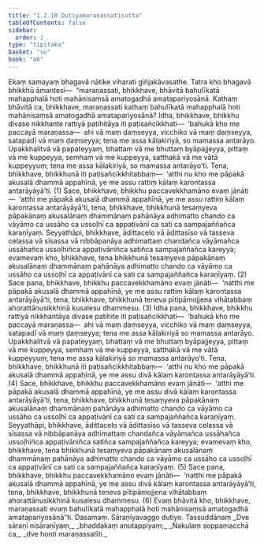 ```yaml
---
title: "1.2.10 Dutiyamaraṇassatisutta"
tableOfContents: false
sidebar:
  order: 2
type: "tipitaka"
basket: "su"
book: "a6"
---
```



<DynamicBreadcrumb />

<Division number="20" book="a6" bookNo="16" page="270">

<Paragraph number="121" book="a6">
Ekaṃ samayaṃ bhagavā nātike viharati giñjakāvasathe. Tatra kho bhagavā bhikkhū āmantesi—  “maraṇassati, bhikkhave, bhāvitā bahulīkatā mahapphalā hoti mahānisaṃsā amatogadhā amatapariyosānā. Kathaṃ bhāvitā ca, bhikkhave, maraṇassati kathaṃ bahulīkatā mahapphalā hoti mahānisaṃsā amatogadhā amatapariyosānā?
</Paragraph>

<Paragraph number="122" book="a6">
Idha, bhikkhave, bhikkhu divase nikkhante rattiyā patihitāya iti paṭisañcikkhati—  ‘bahukā kho me paccayā maraṇassa—  ahi vā maṃ ḍaṃseyya, vicchiko vā maṃ ḍaṃseyya, satapadī vā maṃ ḍaṃseyya; tena me assa kālakiriyā, so mamassa antarāyo. Upakkhalitvā vā papateyyaṃ, bhattaṃ vā me bhuttaṃ byāpajjeyya, pittaṃ vā me kuppeyya, semhaṃ vā me kuppeyya, satthakā vā me vātā kuppeyyuṃ; tena me assa kālakiriyā, so mamassa antarāyo’ti. Tena, bhikkhave, bhikkhunā iti paṭisañcikkhitabbaṃ—  ‘atthi nu kho me pāpakā akusalā dhammā appahīnā, ye me assu rattiṃ kālaṃ karontassa antarāyāyā’ti. (1)
</Paragraph>

<Paragraph number="123" book="a6">
Sace, bhikkhave, bhikkhu paccavekkhamāno evaṃ jānāti—  ‘atthi me pāpakā akusalā dhammā appahīnā, ye me assu rattiṃ kālaṃ karontassa antarāyāyā’ti, tena, bhikkhave, bhikkhunā tesaṃyeva pāpakānaṃ akusalānaṃ dhammānaṃ pahānāya adhimatto chando ca vāyāmo ca ussāho ca ussoḷhī ca appaṭivānī ca sati ca sampajaññañca karaṇīyaṃ. Seyyathāpi, bhikkhave, ādittacelo vā ādittasīso vā tasseva celassa vā sīsassa vā nibbāpanāya adhimattaṃ chandañca vāyāmañca ussāhañca ussoḷhiñca appaṭivāniñca satiñca sampajaññañca kareyya; evamevaṃ kho, bhikkhave, tena bhikkhunā tesaṃyeva pāpakānaṃ akusalānaṃ dhammānaṃ pahānāya adhimatto chando ca vāyāmo ca ussāho ca ussoḷhī ca appaṭivānī ca sati ca sampajaññañca karaṇīyaṃ. (2)
</Paragraph>

<Paragraph number="124" book="a6">
Sace pana, bhikkhave, bhikkhu paccavekkhamāno evaṃ jānāti—  ‘natthi me pāpakā akusalā dhammā appahīnā, ye me assu rattiṃ kālaṃ karontassa antarāyāyā’ti, tena, bhikkhave, bhikkhunā teneva pītipāmojjena vihātabbaṃ ahorattānusikkhinā kusalesu dhammesu. (3)
</Paragraph>

<Paragraph number="125" book="a6">
Idha pana, bhikkhave, bhikkhu rattiyā nikkhantāya divase patihite iti paṭisañcikkhati—  ‘bahukā kho me paccayā maraṇassa—  ahi vā maṃ ḍaṃseyya, vicchiko vā maṃ ḍaṃseyya, satapadī vā maṃ ḍaṃseyya; tena me assa kālakiriyā so mamassa antarāyo. Upakkhalitvā vā papateyyaṃ, bhattaṃ vā me bhuttaṃ byāpajjeyya, pittaṃ vā me kuppeyya, semhaṃ vā me kuppeyya, satthakā vā me vātā kuppeyyuṃ; tena me assa kālakiriyā so mamassa antarāyo’ti. Tena, bhikkhave, bhikkhunā iti paṭisañcikkhitabbaṃ—  ‘atthi nu kho me pāpakā akusalā dhammā appahīnā, ye me assu divā kālaṃ karontassa antarāyāyā’ti. (4)
</Paragraph>

<Paragraph number="126" book="a6">
Sace, bhikkhave, bhikkhu paccavekkhamāno evaṃ jānāti—  ‘atthi me pāpakā akusalā dhammā appahīnā, ye me assu divā kālaṃ karontassa antarāyāyā’ti, tena, bhikkhave, bhikkhunā tesaṃyeva pāpakānaṃ akusalānaṃ dhammānaṃ pahānāya adhimatto chando ca vāyāmo ca ussāho ca ussoḷhī ca appaṭivānī ca sati ca sampajaññañca karaṇīyaṃ. Seyyathāpi, bhikkhave, ādittacelo vā ādittasīso vā tasseva celassa vā sīsassa vā nibbāpanāya adhimattaṃ chandañca vāyāmañca ussāhañca ussoḷhiñca appaṭivāniñca satiñca sampajaññañca kareyya; evamevaṃ kho, bhikkhave, tena bhikkhunā tesaṃyeva pāpakānaṃ akusalānaṃ dhammānaṃ pahānāya adhimatto chando ca vāyāmo ca ussāho ca ussoḷhī ca appaṭivānī ca sati ca sampajaññañca karaṇīyaṃ. (5)
</Paragraph>

<Paragraph number="127" book="a6">
Sace pana, bhikkhave, bhikkhu paccavekkhamāno evaṃ jānāti—  ‘natthi me pāpakā akusalā dhammā appahīnā, ye me assu divā kālaṃ karontassa antarāyāyā’ti, tena, bhikkhave, bhikkhunā teneva pītipāmojjena vihātabbaṃ ahorattānusikkhinā kusalesu dhammesu. (6)
</Paragraph>

<Paragraph number="128" book="a6">
Evaṃ bhāvitā kho, bhikkhave, maraṇassati evaṃ bahulīkatā mahapphalā hoti mahānisaṃsā amatogadhā amatapariyosānā”ti.

</Paragraph>
</Division>

<Paragraph number="129" type="center" book="a6">
Dasamaṃ.



</Paragraph>

<Paragraph number="130" type="center" book="a6">
Sāraṇīyavaggo dutiyo.



</Paragraph>

<Paragraph number="131" type="center" book="a6">
Tassuddānaṃ


</Paragraph>

<Paragraph number="132" type="verses" book="a6">
_Dve sāraṇī nisāraṇīyaṃ,_  
_bhaddakaṃ anutappiyaṃ;_  
_Nakulaṃ soppamacchā ca,_  
_dve honti maraṇassatīti._
</Paragraph>